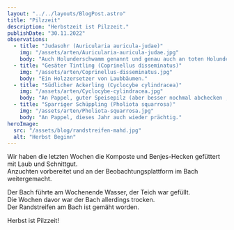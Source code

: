 ```yaml
---
layout: "../../layouts/BlogPost.astro"
title: "Pilzzeit"
description: "Herbstzeit ist Pilzzeit."
publishDate: "30.11.2022"
observations:
  - title: "Judasohr (Auricularia auricula-judae)"
    img: "/assets/arten/Auricularia-auricula-judae.jpg"
    body: "Auch Holunderschwamm genannt und genau auch an toten Holunder gefunden."
  - title: "Gesäter Tintling (Coprinellus disseminatus)"
    img: "/assets/arten/Coprinellus-disseminatus.jpg"
    body: "Ein Holzzersetzer von Laubbäumen."
  - title: "Südlicher Ackerling (Cyclocybe cylindracea)"
    img: "/assets/arten/Cyclocybe-cylindracea.jpg"
    body: "An Pappel, guter Speisepilz (aber besser nochmal abchecken ;))"
  - title: "Sparriger Schüppling (Pholiota squarrosa)"
    img: "/assets/arten/Pholiota-squarrosa.jpg"
    body: "An Pappel, dieses Jahr auch wieder prächtig."
heroImage:
  src: "/assets/blog/randstreifen-mahd.jpg"
  alt: "Herbst Beginn"
---
```



Wir haben die letzten Wochen die Komposte und Benjes-Hecken gefüttert mit Laub und Schnittgut.  
Anzuchten vorbereitet und an der Beobachtungsplattform im Bach weitergemacht.

Der Bach führte am Wochenende Wasser, der Teich war gefüllt.  
Die Wochen davor war der Bach allerdings trocken.  
Der Randstreifen am Bach ist gemäht worden.  

Herbst ist Pilzzeit!

<Cards observations={frontmatter.observations} />
